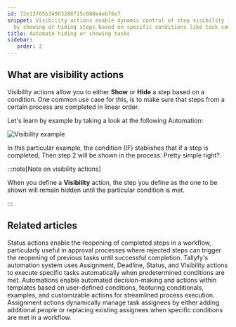 ```yaml
---
id: 72e13f65b34903286715c088e4eb76e7
snippet: Visibility actions enable dynamic control of step visibility in processes
  by showing or hiding steps based on specific conditions like task completion status.
title: Automate hiding or showing tasks
sidebar:
   order: 2
---
```


## What are visibility actions

Visibility actions allow you to either **Show** or **Hide** a step based on a condition. One common use case for this, is to make sure that steps from a certain process are completed in linear order.

Let's learn by example by taking a look at the following Automation:

![Visibility example](https://screenshots.tallyfy.com/tallyfy%2Fpro%2Fdesktop-light-task-completion-example-automations.png)

In this particular example, the condition (IF) stablishes that if a step is completed, Then step 2 will be shown in the process. Pretty simple right?.

:::note[Note on visibility actions]

When you define a **Visibility** action, the step you define as the one to be shown will remain hidden until the particular condition is met.

:::


## Related articles
<CardGrid>
<LinkTitleCard header="<b>Actions > Automate changing the status of tasks</b>" href="/products/pro/documenting/templates/automations/actions/status-actions/" > Status actions enable the reopening of completed steps in a workflow, particularly useful in approval processes where rejected steps can trigger the reopening of previous tasks until successful completion. </LinkTitleCard>
<LinkTitleCard header="<b>Automations > Actions</b>" href="/products/pro/documenting/templates/automations/actions/" > Tallyfy's automation system uses Assignment, Deadline, Status, and Visibility actions to execute specific tasks automatically when predetermined conditions are met. </LinkTitleCard>
<LinkTitleCard header="<b>Templates > Automations</b>" href="/products/pro/documenting/templates/automations/" > Automations enable automated decision-making and actions within templates based on user-defined conditions, featuring conditionals, examples, and customizable actions for streamlined process execution. </LinkTitleCard>
<LinkTitleCard header="<b>Actions > Automate task assignments</b>" href="/products/pro/documenting/templates/automations/actions/asignment-actions/" > Assignment actions dynamically manage task assignees by either adding additional people or replacing existing assignees when specific conditions are met in a workflow. </LinkTitleCard>
</CardGrid>